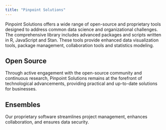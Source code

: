 ```yaml
---
title: "Pinpoint Solutions"
---
```


Pinpoint Solutions offers a wide range of open-source and proprietary tools designed to address common data science and organizational challenges. The comprehensive library includes advanced packages and scripts written in R, JavaScript and Stan. These tools provide enhanced data visualization tools, package management, collaboration tools and statistics modeling.

## Open Source

Through active engagement with the open-source community and continuous research, Pinpoint Solutions remains at the forefront of technological advancements, providing practical and up-to-date solutions for businesses.

## Ensembles

Our proprietary software streamlines project management, enhances collaboration, and ensures data security.
